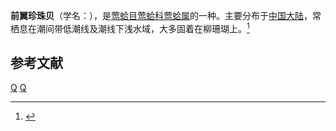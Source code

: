 {{Speciesbox
| taxon = Pteria antelata''
| binomial_authority = (Iredale, 1939)
}}
'''前翼珍珠贝'''（学名：''{{lang|la|Pteria antelata}}''），是[[莺蛤目|莺蛤目]][[莺蛤科|莺蛤科]][[莺蛤属|莺蛤属]]的一种。主要分布于[[中国大陆|中国大陆]]，常栖息在潮间带低潮线及潮线下浅水域，大多固着在柳珊瑚上。<ref>{{cite web|url=http://shell.sinica.edu.tw/chinese/shellbase_detail.php?science_no=3665|title=国际贝库：前翼珍珠贝|publisher=台湾贝类资料库|accessdate=2009-08-11|archive-date=2016-03-04|archive-url=https://web.archive.org/web/20160304110542/http://shell.sinica.edu.tw/chinese/shellbase_detail.php?science_no=3665|dead-url=no}}</ref>

== 参考文献 ==
{{reflist}}
{{taxonbar}}
[[Category:_1939年描述的动物|Q]]
[[Category:莺蛤属|Q]]
